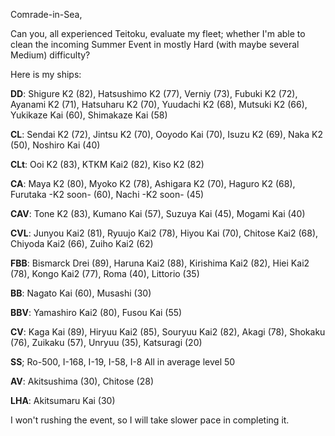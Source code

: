 Comrade-in-Sea,

Can you, all experienced Teitoku, evaluate my fleet; whether I'm able to clean the incoming Summer Event in mostly Hard (with maybe several Medium) difficulty?

Here is my ships:

'''DD''': Shigure K2 (82), Hatsushimo K2 (77), Verniy (73), Fubuki K2 (72), Ayanami K2 (71), Hatsuharu K2 (70), Yuudachi K2 (68), Mutsuki K2 (66), Yukikaze Kai (60), Shimakaze Kai (58)

'''CL''': Sendai K2 (72), Jintsu K2 (70), Ooyodo Kai (70), Isuzu K2 (69), Naka K2 (50), Noshiro Kai (40)

'''CLt''': Ooi K2 (83), KTKM Kai2 (82), Kiso K2 (82)

'''CA''': Maya K2 (80), Myoko K2 (78), Ashigara K2 (70), Haguro K2 (68), Furutaka -K2 soon- (60), Nachi -K2 soon- (45)

'''CAV''': Tone K2 (83), Kumano Kai (57), Suzuya Kai (45), Mogami Kai (40)

'''CVL''': Junyou Kai2 (81), Ryuujo Kai2 (78), Hiyou Kai (70), Chitose Kai2 (68), Chiyoda Kai2 (66), Zuiho Kai2 (62)

'''FBB''': Bismarck Drei (89), Haruna Kai2 (88), Kirishima Kai2 (82), Hiei Kai2 (78), Kongo Kai2 (77), Roma (40), Littorio (35)

'''BB''': Nagato Kai (60), Musashi (30)

'''BBV''': Yamashiro Kai2 (80), Fusou Kai (55)

'''CV''': Kaga Kai (89), Hiryuu Kai2 (85), Souryuu Kai2 (82), Akagi (78), Shokaku (76), Zuikaku (57), Unryuu (35), Katsuragi (20)

'''SS'''; Ro-500, I-168, I-19, I-58, I-8 All in average level 50

'''AV''': Akitsushima (30), Chitose (28)

'''LHA''': Akitsumaru Kai (30)



I won't rushing the event, so I will take slower pace in completing it.<ac_metadata title="Difficulty Hard, HQ lvl 98. Do I need more preparation?"> </ac_metadata>